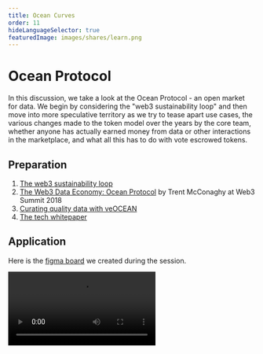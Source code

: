 ```yaml
---
title: Ocean Curves
order: 11
hideLanguageSelector: true
featuredImage: images/shares/learn.png
---
```


# Ocean Protocol

In this discussion, we take a look at the Ocean Protocol - an open market for data. We begin by considering the "web3 sustainability loop" and then move into more speculative territory as we try to tease apart use cases, the various changes made to the token model over the years by the core team, whether anyone has actually earned money from data or other interactions in the marketplace, and what all this has to do with vote escrowed tokens.

## Preparation

1. [The web3 sustainability loop](https://blog.oceanprotocol.com/the-web3-sustainability-loop-b2a4097a36e)
2. [The Web3 Data Economy: Ocean Protocol](https://www.youtube.com/watch?v=sKbVieQ_foo) by Trent McConaghy at Web3 Summit 2018
3. [Curating quality data with veOCEAN](https://blog.oceanprotocol.com/introducing-veocean-c5f416c1f9a0)
4. [The tech whitepaper](https://github.com/oceanprotocol/papers/blob/master/tech-whitepaper.pdf)

## Application 

Here is the [figma board](https://www.figma.com/file/RSpbuhdtWdX4BslVHdm6Po/Tokens-Guild%3A-OCEAN-PROTOCOL?node-id=0%3A1) we created during the session.

<Video src="https://www.youtube-nocookie.com/embed/XhmWhMMXOGI" />

## Extra

While we don't cover it explicitly in this session, we recommend this [three part series on IP and NFTs](https://blog.oceanprotocol.com/nfts-ip-1-practical-connections-of-erc721-with-intellectual-property-dc216aaf005d?gi=78feb69142e4) if you are interested in the topic.